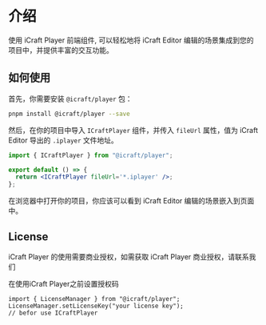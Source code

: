 # 介绍

使用 iCraft Player 前端组件, 可以轻松地将 iCraft Editor 编辑的场景集成到您的项目中，并提供丰富的交互功能。

## 如何使用

首先，你需要安装 `@icraft/player` 包：

```bash
pnpm install @icraft/player --save
```

然后，在你的项目中导入 `ICraftPlayer` 组件，并传入 `fileUrl` 属性，值为 iCraft Editor 导出的
`.iplayer` 文件地址。

```jsx
import { ICraftPlayer } from "@icraft/player";

export default () => {
  return <ICraftPlayer fileUrl='*.iplayer' />;
};
```

在浏览器中打开你的项目，你应该可以看到 iCraft Editor 编辑的场景嵌入到页面中。



## License
iCraft Player 的使用需要商业授权，如需获取 iCraft Player 商业授权，请联系我们

在使用iCraft Player之前设置授权码

```tsx
import { LicenseManager } from "@icraft/player";
LicenseManager.setLicenseKey("your license key");
// befor use ICraftPlayer
```

